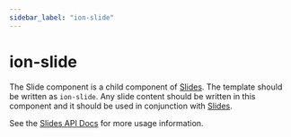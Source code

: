 ```yaml
---
sidebar_label: "ion-slide"
---
```


# ion-slide

The Slide component is a child component of [Slides](slides.md). The template
should be written as `ion-slide`. Any slide content should be written
in this component and it should be used in conjunction with [Slides](slides.md).

See the [Slides API Docs](slides.md) for more usage information.

